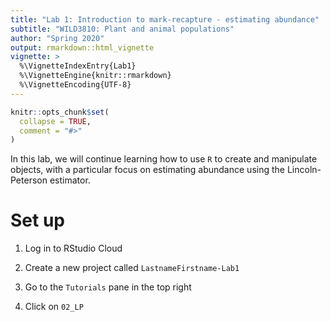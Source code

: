 ```yaml
---
title: "Lab 1: Introduction to mark-recapture - estimating abundance"
subtitle: "WILD3810: Plant and animal populations"
author: "Spring 2020"
output: rmarkdown::html_vignette
vignette: >
  %\VignetteIndexEntry{Lab1}
  %\VignetteEngine{knitr::rmarkdown}
  %\VignetteEncoding{UTF-8}
---
```


```r
knitr::opts_chunk$set(
  collapse = TRUE,
  comment = "#>"
)
```

In this lab, we will continue learning how to use `R` to create and manipulate objects, with a particular focus on estimating abundance using the Lincoln-Peterson estimator. 

# Set up

1) Log in to RStudio Cloud

2) Create a new project called `LastnameFirstname-Lab1`

3) Go to the `Tutorials` pane in the top right

4) Click on `02_LP`
